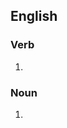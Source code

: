 {{also|back-bites}}

==English==

===Verb===
{{head|en|verb form}}

# {{en-third-person singular of|backbite}}

===Noun===
{{head|en|noun form}}
# {{plural of|en|backbite}}